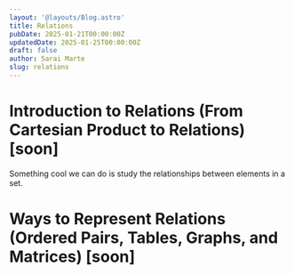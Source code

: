 ```yaml
---
layout: '@layouts/Blog.astro'
title: Relations
pubDate: 2025-01-21T00:00:00Z 
updatedDate: 2025-01-25T00:00:00Z 
draft: false
author: Sarai Marte
slug: relations
---
```


# Introduction to Relations (From Cartesian Product to Relations) [soon]

Something cool we can do is study the relationships between elements in a set. 

# Ways to Represent Relations (Ordered Pairs, Tables, Graphs, and Matrices) [soon]